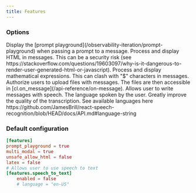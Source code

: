 ```yaml
---
title: Features
---
```


### Options

<ParamField path="prompt_playground" type="bool" default={true}>
  Display the [prompt playground](/observability-iteration/prompt-playground)
  when passing a prompt to a message.
</ParamField>

<ParamField path="unsafe_allow_html" type="bool" default={false}>
  Process and display HTML in messages. This can be a security risk (see
  https://stackoverflow.com/questions/19603097/why-is-it-dangerous-to-render-user-generated-html-or-javascript).
</ParamField>

<ParamField path="latex" type="bool" default={false}>
  Process and display mathematical expressions. This can clash with "$"
  characters in messages.
</ParamField>

<ParamField path="multi_modal" type="bool" default={true}>
  Authorize users to upload files with messages. The files are then accessible
  in [cl.on_message](/api-reference/on-message).
</ParamField>

<ParamField path="speech_to_text.enabled" type="bool" default={false}>
  Allows user to write messages with speech.
</ParamField>

<ParamField path="speech_to_text.language" type="string">
  The language spoken by the user. Greatly improve the quality of the
  transcription. See available languages here
  https://github.com/JamesBrill/react-speech-recognition/blob/HEAD/docs/API.md#language-string
</ParamField>

### Default configuration

```toml
[features]
prompt_playground = true
multi_modal = true
unsafe_allow_html = false
latex = false
# Allows user to use speech to text
[features.speech_to_text]
    enabled = false
    # language = "en-US"
```
